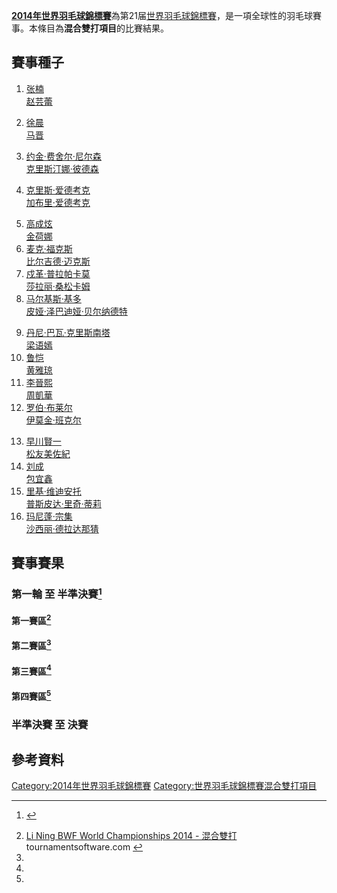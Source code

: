{{noteTA|G1=Badminton}}
{{2014年世界羽毛球錦標賽}}
'''[[2014年世界羽毛球錦標賽|2014年世界羽毛球錦標賽]]'''為第21届[[世界羽毛球錦標賽|世界羽毛球錦標賽]]，是一項全球性的羽毛球賽事。本條目為'''混合雙打項目'''的比賽結果。

==賽事種子==
{{col-begin}}
{{col-4}}
#{{flagicon|CHN}} [[张楠_(羽毛球运动员)|张楠]] <br/>{{flagicon|CHN}} [[赵芸蕾|赵芸蕾]]
#{{flagicon|CHN}} [[徐晨|徐晨]] <br/>{{flagicon|CHN}} [[马晋|马晋]]
#{{flagicon|DEN}} [[约金·费舍尔·尼尔森|约金·费舍尔·尼尔森]] <br/>{{flagicon|DEN}} [[克里斯汀娜·彼德森|克里斯汀娜·彼德森]]
#{{flagicon|ENG}} [[克里斯·爱德考克|克里斯·爱德考克]] <br/>{{flagicon|ENG}} [[加布里·爱德考克|加布里·爱德考克]]
{{col-4}}
<ol start="5">
<li> {{flagicon|KOR}} [[高成炫|高成炫]] <br/>{{flagicon|KOR}} [[金荷娜_(羽毛球運動員)|金荷娜]]
<li> {{flagicon|GER}} [[麦克·福克斯|麦克·福克斯]] <br/>{{flagicon|GER}} [[比尔吉德·迈克斯|比尔吉德·迈克斯]]
<li> {{flagicon|THA}} [[戍革·普拉帕卡莫|戍革·普拉帕卡莫]] <br/>{{flagicon|THA}} [[莎拉丽·桑松卡姆|莎拉丽·桑松卡姆]]
<li> {{flagicon|INA}} [[马尔基斯·基多|马尔基斯·基多]] <br/>{{flagicon|INA}} [[皮娅·泽巴迪娅·贝尔纳德特|皮娅·泽巴迪娅·贝尔纳德特]]
</ol>
{{col-4}}
<ol start="9">
<li> {{flagicon|SIN}} [[丹尼·巴瓦·克里斯南塔|丹尼·巴瓦·克里斯南塔]] <br/>{{flagicon|SIN}} [[梁语嫣|梁语嫣]]
<li> {{flagicon|CHN}} [[鲁恺|鲁恺]] <br/>{{flagicon|CHN}} [[黄雅琼|黄雅琼]]
<li> {{flagicon|HKG}} [[李晉熙_(羽毛球運動員)|李晉熙]] <br/>{{flagicon|HKG}} [[周凱華|周凱華]]
<li> {{flagicon|SCO}} [[罗伯·布莱尔|罗伯·布莱尔]] <br/>{{flagicon|SCO}} [[伊莫金·班克尔|伊莫金·班克尔]]
</ol>
{{col-4}}
<ol start="13">
<li> {{flagicon|JPN}} [[早川賢一|早川賢一]] <br/>{{flagicon|JPN}} [[松友美佐紀|松友美佐紀]]
<li> {{flagicon|CHN}} [[刘成_(羽毛球运动员)|刘成]] <br/>{{flagicon|CHN}} [[包宜鑫|包宜鑫]]
<li> {{flagicon|INA}} [[里基·维迪安托|里基·维迪安托]] <br/>{{flagicon|INA}} [[普斯皮达·里奇·蒂莉|普斯皮达·里奇·蒂莉]]
<li> {{flagicon|THA}} [[玛尼蓬·宗集|玛尼蓬·宗集]] <br/>{{flagicon|THA}} [[沙西丽·德拉达那猜|沙西丽·德拉达那猜]]
</ol>
{{col-end}}

==賽事賽果==
===第一輪 至 半準決賽<ref>{{cite web|title=DRAW : Updated Monday, 11th August 2014|url=http://www.bwfbadminton.org/file.aspx?id=583880&dl=1|publisher=BWF|access-date=2014-08-12|archive-url=https://web.archive.org/web/20140812211608/http://www.bwfbadminton.org/file.aspx?id=583880&dl=1|archive-date=2014-08-12|dead-url=yes}} {{en}}</ref>===
====第一賽區<ref name="XD">[http://bwf.tournamentsoftware.com/sport/draw.aspx?id=09C98312-A11A-4F8B-9CF9-0926A1777ADA&draw=5 Li Ning BWF World Championships 2014 - 混合雙打] {{Webarchive|url=https://archive.is/20140812065631/http://bwf.tournamentsoftware.com/sport/draw.aspx?id=09C98312-A11A-4F8B-9CF9-0926A1777ADA&draw=5 |date=2014-08-12 }} tournamentsoftware.com {{en}}</ref>====
{{16TeamBracket-Compact-Tennis3
| RD1=第一轮（48強）<br/>8月25日
| RD2=第二轮（32強）<br/>8月26日
| RD3=第三轮（16強）<br/>8月28日
| RD4=半準決賽（8強）<br/>8月29日

| team-width=170
| score-width=20

| RD1-seed01=1
| RD1-team01='''{{flagicon|CHN}} [[张楠_(羽毛球运动员)|张楠]] <br/> {{flagicon|CHN}} [[赵芸蕾|赵芸蕾]]
| RD1-score01-1=
| RD1-score01-2=
| RD1-score01-3=
| RD1-seed02=
| RD1-team02=輪空
| RD1-score02-1=
| RD1-score02-2=
| RD1-score02-3=

| RD1-seed03=
| RD1-team03='''{{flagicon|TPE}} [[陳宏麟|陳宏麟]] <br/> {{flagicon|TPE}} [[程文欣|程文欣]]
| RD1-score03-1='''24
| RD1-score03-2='''21
| RD1-score03-3=
| RD1-seed04=
| RD1-team04={{flagicon|IRE}} [[山姆·马吉|山姆·马吉]] <br/> {{flagicon|IRE}} [[克洛伊·马吉|克洛伊·马吉]]
| RD1-score04-1=22
| RD1-score04-2=17
| RD1-score04-3=

| RD1-seed05=15
| RD1-team05='''{{flagicon|INA}} [[里基·维迪安托|里基·维迪安托]] <br/> {{flagicon|INA}} [[普斯皮达·里奇·蒂莉|普斯皮达·里奇·蒂莉]]
| RD1-score05-1=
| RD1-score05-2=
| RD1-score05-3=
| RD1-seed06=
| RD1-team06=輪空
| RD1-score06-1=
| RD1-score06-2=
| RD1-score06-3=

| RD1-seed07=
| RD1-team07={{nowrap|{{flagicon|BRA}} [[丹尼尔·帕约拉|丹尼尔·帕约拉]] <br/> {{flagicon|BRA}} [[保拉·比阿特丽斯·佩雷拉|保拉·比阿特丽斯·佩雷拉]]}}
| RD1-score07-1=15
| RD1-score07-2=17
| RD1-score07-3=
| RD1-seed08=
| RD1-team08='''{{flagicon|AUT}} [[罗曼·泽恩沃德|罗曼·泽恩沃德]] <br/> {{flagicon|AUT}} [[伊丽莎白·巴利杜芙|伊丽莎白·巴利杜芙]]
| RD1-score08-1='''21
| RD1-score08-2='''21
| RD1-score08-3=

| RD1-seed09=7
| RD1-team09='''{{flagicon|THA}} [[戍革·普拉帕卡莫|戍革·普拉帕卡莫]] <br/> {{flagicon|THA}} [[莎拉丽·桑松卡姆|莎拉丽·桑松卡姆]]
| RD1-score09-1=
| RD1-score09-2=
| RD1-score09-3=
| RD1-seed10=
| RD1-team10=輪空
| RD1-score10-1=
| RD1-score10-2=
| RD1-score10-3=

| RD1-seed11=
| RD1-team11={{flagicon|NZL}} [[奥利弗·莱顿-戴维斯|奥利弗·莱顿-戴维斯]] <br/> {{flagicon|NZL}} [[苏珊娜·莱顿-戴维斯|苏珊娜·莱顿-戴维斯]]
| RD1-score11-1=15
| RD1-score11-2=17
| RD1-score11-3=
| RD1-seed12=
| RD1-team12='''{{flagicon|RUS}} [[维塔利·杜尔金|维塔利·杜尔金]] <br/> {{flagicon|RUS}} [[尼娜·维斯洛娃|尼娜·维斯洛娃]]
| RD1-score12-1='''21
| RD1-score12-2='''21
| RD1-score12-3=

| RD1-seed13=13
| RD1-team13='''{{flagicon|JPN}} [[早川賢一|早川賢一]] <br/> {{flagicon|JPN}} [[松友美佐紀|松友美佐紀]]
| RD1-score13-1=
| RD1-score13-2=
| RD1-score13-3=
| RD1-seed14=
| RD1-team14=輪空
| RD1-score14-1=
| RD1-score14-2=
| RD1-score14-3=

| RD1-seed15=
| RD1-team15='''{{flagicon|DEN}} [[安德斯·克里斯蒂安森|安德斯·克里斯蒂安森]] <br/> {{flagicon|DEN}} [[茱莉·霍曼|茱莉·霍曼]]
| RD1-score15-1='''21
| RD1-score15-2='''27
| RD1-score15-3=
| RD1-seed16=
| RD1-team16={{flagicon|IND}} [[塔伦·科纳|塔伦·科纳]] <br/> {{flagicon|IND}} [[阿什维尼·蓬纳帕|阿什维尼·蓬纳帕]]
| RD1-score16-1=16
| RD1-score16-2=25
| RD1-score16-3=

| RD2-seed01=1
| RD2-team01='''{{flagicon|CHN}} [[张楠_(羽毛球运动员)|张楠]] <br/> {{flagicon|CHN}} [[赵芸蕾|赵芸蕾]]
| RD2-score01-1='''21
| RD2-score01-2=20
| RD2-score01-3='''21
| RD2-seed02=
| RD2-team02={{flagicon|TPE}} [[陳宏麟|陳宏麟]] <br/> {{flagicon|TPE}} [[程文欣|程文欣]]
| RD2-score02-1=16
| RD2-score02-2='''22
| RD2-score02-3=12

| RD2-seed03=15
| RD2-team03='''{{flagicon|INA}} [[里基·维迪安托|R·维迪安托]] <br/> {{flagicon|INA}} [[普斯皮达·里奇·蒂莉|P·R·蒂莉]]
| RD2-score03-1='''21
| RD2-score03-2='''21
| RD2-score03-3=
| RD2-seed04=
| RD2-team04={{flagicon|AUT}} [[罗曼·泽恩沃德|R·泽恩沃德]] <br/> {{flagicon|AUT}} [[伊丽莎白·巴利杜芙|E·巴利杜芙]]
| RD2-score04-1=18
| RD2-score04-2=10
| RD2-score04-3=

| RD2-seed05=7
| RD2-team05='''{{flagicon|THA}} [[戍革·普拉帕卡莫|S·普拉帕卡莫]] <br/> {{flagicon|THA}} [[莎拉丽·桑松卡姆|S·桑松卡姆]]
| RD2-score05-1='''22
| RD2-score05-2='''21
| RD2-score05-3=
| RD2-seed06=
| RD2-team06={{flagicon|RUS}} [[维塔利·杜尔金|V·杜尔金]] <br/> {{flagicon|RUS}} [[尼娜·维斯洛娃|N·维斯洛娃]]
| RD2-score06-1=20
| RD2-score06-2=13
| RD2-score06-3=

| RD2-seed07=13
| RD2-team07={{flagicon|JPN}} [[早川賢一|早川賢一]] <br/> {{flagicon|JPN}} [[松友美佐紀|松友美佐紀]]
| RD2-score07-1=9
| RD2-score07-2='''22
| RD2-score07-3=11
| RD2-seed08=
| RD2-team08='''{{nowrap|{{flagicon|DEN}} [[安德斯·克里斯蒂安森|A·克里斯蒂安森]] <br/> {{flagicon|DEN}} [[茱莉·霍曼|J·霍曼]]}}
| RD2-score08-1='''21
| RD2-score08-2=20
| RD2-score08-3='''21

| RD3-seed01=1
| RD3-team01='''{{flagicon|CHN}} [[张楠_(羽毛球运动员)|张楠]] <br/> {{flagicon|CHN}} [[赵芸蕾|赵芸蕾]]
| RD3-score01-1='''21
| RD3-score01-2='''21
| RD3-score01-3=
| RD3-seed02=15
| RD3-team02={{flagicon|INA}} [[里基·维迪安托|R·维迪安托]] <br/> {{flagicon|INA}} [[普斯皮达·里奇·蒂莉|P·R·蒂莉]]
| RD3-score02-1=15
| RD3-score02-2=14
| RD3-score02-3=

| RD3-seed03=7
| RD3-team03='''{{flagicon|THA}} [[戍革·普拉帕卡莫|S·普拉帕卡莫]] <br/> {{flagicon|THA}} [[莎拉丽·桑松卡姆|S·桑松卡姆]]
| RD3-score03-1='''21
| RD3-score03-2=23
| RD3-score03-3='''21
| RD3-seed04=
| RD3-team04={{nowrap|{{flagicon|DEN}} [[安德斯·克里斯蒂安森|A·克里斯蒂安森]] <br/> {{flagicon|DEN}} [[茱莉·霍曼|J·霍曼]]}}
| RD3-score04-1=19
| RD3-score04-2='''25
| RD3-score04-3=11

| RD4-seed01=1
| RD4-team01='''{{flagicon|CHN}} [[张楠_(羽毛球运动员)|张楠]] <br/> {{flagicon|CHN}} [[赵芸蕾|赵芸蕾]]
| RD4-score01-1='''21
| RD4-score01-2='''21
| RD4-score01-3=
| RD4-seed02=7
| RD4-team02={{nowrap|{{flagicon|THA}} [[戍革·普拉帕卡莫|S·普拉帕卡莫]] <br/> {{flagicon|THA}} [[莎拉丽·桑松卡姆|S·桑松卡姆]]}}
| RD4-score02-1=13
| RD4-score02-2=9
| RD4-score02-3=
}}

====第二賽區<ref name="XD"/>====
{{16TeamBracket-Compact-Tennis3
| RD1=第一轮（48強）<br/>8月25日
| RD2=第二轮（32強）<br/>8月26日
| RD3=第三轮（16強）<br/>8月28日
| RD4=半準決賽（8強）<br/>8月29日

| team-width=170
| score-width=20

| RD1-seed01=4
| RD1-team01='''{{flagicon|ENG}} [[克里斯·爱德考克|克里斯·爱德考克]] <br/> {{flagicon|ENG}} [[加布里·爱德考克|加布里·爱德考克]]
| RD1-score01-1=
| RD1-score01-2=
| RD1-score01-3=
| RD1-seed02=
| RD1-team02=輪空
| RD1-score02-1=
| RD1-score02-2=
| RD1-score02-3=

| RD1-seed03=
| RD1-team03='''{{flagicon|MAS}} [[陳裖荃|陳裖荃]] <br/> {{flagicon|MAS}} [[賴沛君|賴沛君]]
| RD1-score03-1='''21
| RD1-score03-2='''21
| RD1-score03-3=
| RD1-seed04=
| RD1-team04={{flagicon|HKG}} [[陳潤龍|陳潤龍]] <br/> {{flagicon|HKG}} [[謝影雪|謝影雪]]
| RD1-score04-1=14
| RD1-score04-2=17
| RD1-score04-3=

| RD1-seed05=14
| RD1-team05='''{{flagicon|CHN}} [[刘成_(羽毛球运动员)|刘成]] <br/> {{flagicon|CHN}} [[包宜鑫|包宜鑫]]
| RD1-score05-1=
| RD1-score05-2=
| RD1-score05-3=
| RD1-seed06=
| RD1-team06=輪空
| RD1-score06-1=
| RD1-score06-2=
| RD1-score06-3=

| RD1-seed07=
| RD1-team07={{flagicon|AUS}} [[罗斯·史密斯|罗斯·史密斯]] <br/> {{flagicon|AUS}} [[雷努加·韦兰|雷努加·韦兰]]
| RD1-score07-1='''21
| RD1-score07-2=8
| RD1-score07-3=16
| RD1-seed08=
| RD1-team08='''{{flagicon|DEN}} [[尼克拉斯·诺尔|尼克拉斯·诺尔]] <br/> {{flagicon|DEN}} [[萨拉·蒂格森|萨拉·蒂格森]]
| RD1-score08-1=19
| RD1-score08-2='''21
| RD1-score08-3='''21

| RD1-seed09=5
| RD1-team09='''{{flagicon|KOR}} [[高成炫|高成炫]] <br/> {{flagicon|KOR}} [[金荷娜_(羽毛球運動員)|金荷娜]]
| RD1-score09-1=
| RD1-score09-2=
| RD1-score09-3=
| RD1-seed10=
| RD1-team10=輪空
| RD1-score10-1=
| RD1-score10-2=
| RD1-score10-3=

| RD1-seed11=
| RD1-team11='''{{flagicon|CZE}} [[雅各布·比特曼|雅各布·比特曼]] <br/> {{flagicon|CZE}} [[阿尔泽比塔·巴索娃|阿尔泽比塔·巴索娃]]
| RD1-score11-1='''21
| RD1-score11-2='''21
| RD1-score11-3=
| RD1-seed12=
| RD1-team12={{nowrap|{{flagicon|EGY}} [[阿卜杜勒拉赫曼·克什卡尔|阿卜杜勒拉赫曼·克什卡尔]] <br/> {{flagicon|EGY}} [[哈迪亚·胡斯尼|哈迪亚·胡斯尼]]}}
| RD1-score12-1=12
| RD1-score12-2=13
| RD1-score12-3=

| RD1-seed13=10
| RD1-team13='''{{flagicon|CHN}} [[鲁恺|鲁恺]] <br/> {{flagicon|CHN}} [[黄雅琼|黄雅琼]]
| RD1-score13-1=
| RD1-score13-2=
| RD1-score13-3=
| RD1-seed14=
| RD1-team14=輪空
| RD1-score14-1=
| RD1-score14-2=
| RD1-score14-3=

| RD1-seed15=
| RD1-team15='''{{flagicon|NED}} [[约瑞特·德鲁伊特|约瑞特·德鲁伊特]] <br/> {{flagicon|NED}} [[萨曼塔·巴宁|萨曼塔·巴宁]]
| RD1-score15-1='''21
| RD1-score15-2='''22
| RD1-score15-3=
| RD1-seed16=
| RD1-team16={{flagicon|GER}} [[彼得·卡斯巴尔|彼得·卡斯巴尔]] <br/> {{flagicon|GER}} [[伊莎贝尔·赫特里克|伊莎贝尔·赫特里克]]
| RD1-score16-1=16
| RD1-score16-2=20
| RD1-score16-3=

| RD2-seed01=4
| RD2-team01='''{{nowrap|{{flagicon|ENG}} [[克里斯·爱德考克|C·爱德考克]] <br/> {{flagicon|ENG}} [[加布里·爱德考克|G·爱德考克]]}}
| RD2-score01-1='''21
| RD2-score01-2='''21
| RD2-score01-3=
| RD2-seed02=
| RD2-team02={{flagicon|MAS}} [[陳裖荃|陳裖荃]] <br/> {{flagicon|MAS}} [[賴沛君|賴沛君]]
| RD2-score02-1=16
| RD2-score02-2=9
| RD2-score02-3=

| RD2-seed03=14
| RD2-team03='''{{flagicon|CHN}} [[刘成_(羽毛球运动员)|刘成]] <br/> {{flagicon|CHN}} [[包宜鑫|包宜鑫]]
| RD2-score03-1='''21
| RD2-score03-2='''21
| RD2-score03-3=
| RD2-seed04=
| RD2-team04={{flagicon|DEN}} [[尼克拉斯·诺尔|N·诺尔]] <br/> {{flagicon|DEN}} [[萨拉·蒂格森|S·蒂格森]]
| RD2-score04-1=13
| RD2-score04-2=19
| RD2-score04-3=

| RD2-seed05=5
| RD2-team05='''{{flagicon|KOR}} [[高成炫|高成炫]] <br/> {{flagicon|KOR}} [[金荷娜_(羽毛球運動員)|金荷娜]]
| RD2-score05-1='''21
| RD2-score05-2='''21
| RD2-score05-3=
| RD2-seed06=
| RD2-team06={{flagicon|CZE}} [[雅各布·比特曼|J·比特曼]] <br/> {{flagicon|CZE}} [[阿尔泽比塔·巴索娃|A·巴索娃]]
| RD2-score06-1=6
| RD2-score06-2=13
| RD2-score06-3=

| RD2-seed07=10
| RD2-team07='''{{flagicon|CHN}} [[鲁恺|鲁恺]] <br/> {{flagicon|CHN}} [[黄雅琼|黄雅琼]]
| RD2-score07-1='''21
| RD2-score07-2='''21
| RD2-score07-3=
| RD2-seed08=
| RD2-team08={{flagicon|NED}} [[约瑞特·德鲁伊特|J·德鲁伊特]] <br/> {{flagicon|NED}} [[萨曼塔·巴宁|S·巴宁]]
| RD2-score08-1=12
| RD2-score08-2=16
| RD2-score08-3=

| RD3-seed01=4
| RD3-team01={{nowrap|{{flagicon|ENG}} [[克里斯·爱德考克|C·爱德考克]] <br/> {{flagicon|ENG}} [[加布里·爱德考克|G·爱德考克]]}}
| RD3-score01-1=16
| RD3-score01-2=24
| RD3-score01-3=
| RD3-seed02=14
| RD3-team02='''{{flagicon|CHN}} [[刘成_(羽毛球运动员)|刘成]] <br/> {{flagicon|CHN}} [[包宜鑫|包宜鑫]]
| RD3-score02-1='''21
| RD3-score02-2='''26
| RD3-score02-3=

| RD3-seed03=5
| RD3-team03={{flagicon|KOR}} [[高成炫|高成炫]] <br/> {{flagicon|KOR}} [[金荷娜_(羽毛球運動員)|金荷娜]]
| RD3-score03-1='''21
| RD3-score03-2=18
| RD3-score03-3=13
| RD3-seed04=10
| RD3-team04='''{{flagicon|CHN}} [[鲁恺|鲁恺]] <br/> {{flagicon|CHN}} [[黄雅琼|黄雅琼]]
| RD3-score04-1=18
| RD3-score04-2='''21
| RD3-score04-3='''21

| RD4-seed01=14
| RD4-team01='''{{nowrap|{{flagicon|CHN}} [[刘成_(羽毛球运动员)|刘成]] <br/> {{flagicon|CHN}} [[包宜鑫|包宜鑫]]}}
| RD4-score01-1='''21
| RD4-score01-2='''21
| RD4-score01-3=
| RD4-seed02=10
| RD4-team02={{flagicon|CHN}} [[鲁恺|鲁恺]] <br/> {{flagicon|CHN}} [[黄雅琼|黄雅琼]]
| RD4-score02-1=14
| RD4-score02-2=17
| RD4-score02-3=
}}

====第三賽區<ref name="XD"/>====
{{16TeamBracket-Compact-Tennis3
| RD1=第一轮（48強）<br/>8月25日
| RD2=第二轮（32強）<br/>8月26日
| RD3=第三轮（16強）<br/>8月28日
| RD4=半準決賽（8強）<br/>8月29日

| team-width=170
| score-width=20

| RD1-seed01=
| RD1-team01={{flagicon|USA}} [[周菲利浦|周菲利浦]] <br/> {{flagicon|USA}} [[杰米·苏班迪|杰米·苏班迪]]
| RD1-score01-1=9
| RD1-score01-2=14
| RD1-score01-3=
| RD1-seed02=
| RD1-team02='''{{flagicon|RUS}} [[阿纳托利·亚特瑟夫|阿纳托利·亚特瑟夫]] <br/> {{flagicon|RUS}} [[叶夫根尼娅·科泽茨卡亚|叶夫根尼娅·科泽茨卡亚]]
| RD1-score02-1='''21
| RD1-score02-2='''21
| RD1-score02-3=

| RD1-seed03=
| RD1-team03=輪空
| RD1-score03-1=
| RD1-score03-2=
| RD1-score03-3=
| RD1-seed04=12
| RD1-team04='''{{flagicon|SCO}} [[罗伯·布莱尔|罗伯·布莱尔]] <br/> {{flagicon|SCO}} [[伊莫金·班克尔|伊莫金·班克尔]]
| RD1-score04-1=
| RD1-score04-2=
| RD1-score04-3=

| RD1-seed05=
| RD1-team05='''{{flagicon|INA}} [[普拉文·乔丹|普拉文·乔丹]] <br/> {{flagicon|INA}} [[戴比·苏珊托|戴比·苏珊托]]
| RD1-score05-1='''22
| RD1-score05-2='''21
| RD1-score05-3=
| RD1-seed06=
| RD1-team06={{flagicon|JPN}} [[橋本博且|橋本博且]] <br/> {{flagicon|JPN}} [[前田美順|前田美順]]
| RD1-score06-1=20
| RD1-score06-2=18
| RD1-score06-3=

| RD1-seed07=
| RD1-team07=輪空
| RD1-score07-1=
| RD1-score07-2=
| RD1-score07-3=
| RD1-seed08=8
| RD1-team08='''{{flagicon|INA}} [[马尔基斯·基多|马尔基斯·基多]] <br/> {{flagicon|INA}} [[皮娅·泽巴迪娅·贝尔纳德特|P·Z·贝尔纳德特]]
| RD1-score08-1=
| RD1-score08-2=
| RD1-score08-3=

| RD1-seed09=
| RD1-team09='''{{flagicon|SWE}} [[约纳坦·努德|约纳坦·努德]] <br/> {{flagicon|SWE}} [[伊美利·兰纳森|伊美利·兰纳森]]
| RD1-score09-1='''21
| RD1-score09-2='''21
| RD1-score09-3=
| RD1-seed10=
| RD1-team10={{flagicon|INA}} [[吉德翁·马库斯·费尔纳尔迪|G·M·费尔纳尔迪]] <br/> {{flagicon|INA}} [[里基·艾美莉雅·普拉蒂普塔|R·A·普拉蒂普塔]]
| RD1-score10-1=18
| RD1-score10-2=11
| RD1-score10-3=

| RD1-seed11=
| RD1-team11=輪空
| RD1-score11-1=
| RD1-score11-2=
| RD1-score11-3=
| RD1-seed12=16
| RD1-team12='''{{flagicon|THA}} [[玛尼蓬·宗集|玛尼蓬·宗集]] <br/> {{flagicon|THA}} [[沙西丽·德拉达那猜|沙西丽·德拉达那猜]]
| RD1-score12-1=
| RD1-score12-2=
| RD1-score12-3=

| RD1-seed13=
| RD1-team13='''{{flagicon|NED}} [[雅高·阿伦斯|雅高·阿伦斯]] <br/> {{flagicon|NED}} [[塞莱娜·皮克|塞莱娜·皮克]]
| RD1-score13-1='''21
| RD1-score13-2='''21
| RD1-score13-3=
| RD1-seed14=
| RD1-team14={{nowrap|{{flagicon|POL}} [[罗伯特·马特斯亚克|罗伯特·马特斯亚克]] <br/> {{flagicon|POL}} [[阿格涅什卡·维特科夫斯卡|阿格涅什卡·维特科夫斯卡]]}}
| RD1-score14-1=19
| RD1-score14-2=14
| RD1-score14-3=

| RD1-seed15=
| RD1-team15=輪空
| RD1-score15-1=
| RD1-score15-2=
| RD1-score15-3=
| RD1-seed16=3
| RD1-team16='''{{flagicon|DEN}} [[约金·费舍尔·尼尔森|约金·费舍尔·尼尔森]] <br/> {{flagicon|DEN}} [[克里斯汀娜·彼德森|克里斯汀娜·彼德森]]
| RD1-score16-1=
| RD1-score16-2=
| RD1-score16-3=

| RD2-seed01=
| RD2-team01='''{{flagicon|RUS}} [[阿纳托利·亚特瑟夫|A·亚特瑟夫]] <br/> {{flagicon|RUS}} [[叶夫根尼娅·科泽茨卡亚|E·科泽茨卡亚]]
| RD2-score01-1='''23
| RD2-score01-2='''21
| RD2-score01-3=
| RD2-seed02=12
| RD2-team02={{flagicon|SCO}} [[罗伯·布莱尔|R·布莱尔]] <br/> {{flagicon|SCO}} [[伊莫金·班克尔|I·班克尔]]
| RD2-score02-1=21
| RD2-score02-2=15
| RD2-score02-3=

| RD2-seed03=
| RD2-team03='''{{flagicon|INA}} [[普拉文·乔丹|P·乔丹]] <br/> {{flagicon|INA}} [[戴比·苏珊托|D·苏珊托]]
| RD2-score03-1='''21
| RD2-score03-2='''21
| RD2-score03-3=
| RD2-seed04=8
| RD2-team04={{nowrap|{{flagicon|INA}} [[马尔基斯·基多|M·基多]] <br/> {{flagicon|INA}} [[皮娅·泽巴迪娅·贝尔纳德特|P·Z·贝尔纳德特]]}}
| RD2-score04-1=12
| RD2-score04-2=12
| RD2-score04-3=

| RD2-seed05=
| RD2-team05={{flagicon|SWE}} [[约纳坦·努德|J·努德]] <br/> {{flagicon|SWE}} [[伊美利·兰纳森|E·兰纳森]]
| RD2-score05-1=8
| RD2-score05-2=10
| RD2-score05-3=
| RD2-seed06=16
| RD2-team06='''{{flagicon|THA}} [[玛尼蓬·宗集|M·宗集]] <br/> {{flagicon|THA}} [[沙西丽·德拉达那猜|S·德拉达那猜]]
| RD2-score06-1='''21
| RD2-score06-2='''21
| RD2-score06-3=

| RD2-seed07=
| RD2-team07={{flagicon|NED}} [[雅高·阿伦斯|J·阿伦斯]] <br/> {{flagicon|NED}} [[塞莱娜·皮克|S·皮克]]
| RD2-score07-1=13
| RD2-score07-2=19
| RD2-score07-3=
| RD2-seed08=3
| RD2-team08='''{{flagicon|DEN}} [[约金·费舍尔·尼尔森|J·F·尼尔森]] <br/> {{flagicon|DEN}} [[克里斯汀娜·彼德森|C·彼德森]]
| RD2-score08-1='''21
| RD2-score08-2='''21
| RD2-score08-3=

| RD3-seed01=
| RD3-team01={{flagicon|RUS}} [[阿纳托利·亚特瑟夫|A·亚特瑟夫]] <br/> {{flagicon|RUS}} [[叶夫根尼娅·科泽茨卡亚|E·科泽茨卡亚]]
| RD3-score01-1=17
| RD3-score01-2=14
| RD3-score01-3=
| RD3-seed02=
| RD3-team02='''{{flagicon|INA}} [[普拉文·乔丹|P·乔丹]] <br/> {{flagicon|INA}} [[戴比·苏珊托|D·苏珊托]]
| RD3-score02-1='''21
| RD3-score02-2='''21
| RD3-score02-3=

| RD3-seed03=16
| RD3-team03={{nowrap|{{flagicon|THA}} [[玛尼蓬·宗集|M·宗集]] <br/> {{flagicon|THA}} [[沙西丽·德拉达那猜|S·德拉达那猜]]}}
| RD3-score03-1=15
| RD3-score03-2=5
| RD3-score03-3=
| RD3-seed04=3
| RD3-team04='''{{flagicon|DEN}} [[约金·费舍尔·尼尔森|J·F·尼尔森]] <br/> {{flagicon|DEN}} [[克里斯汀娜·彼德森|C·彼德森]]
| RD3-score04-1='''21
| RD3-score04-2='''21
| RD3-score04-3=

| RD4-seed01=
| RD4-team01={{flagicon|INA}} [[普拉文·乔丹|P·乔丹]] <br/> {{flagicon|INA}} [[戴比·苏珊托|D·苏珊托]]
| RD4-score01-1=12
| RD4-score01-2='''22
| RD4-score01-3=18
| RD4-seed02=3
| RD4-team02='''{{nowrap|{{flagicon|DEN}} [[约金·费舍尔·尼尔森|J·F·尼尔森]] <br/> {{flagicon|DEN}} [[克里斯汀娜·彼德森|C·彼德森]]}}
| RD4-score02-1='''21
| RD4-score02-2=20
| RD4-score02-3='''21
}}

====第四賽區<ref name="XD"/>====
{{16TeamBracket-Compact-Tennis3
| RD1=第一轮（48強）<br/>8月25日
| RD2=第二轮（32強）<br/>8月26日
| RD3=第三轮（16強）<br/>8月28日
| RD4=半準決賽（8強）<br/>8月29日

| team-width=170
| score-width=20

| RD1-seed01=
| RD1-team01={{flagicon|KOR}} [[金基正|金基正]] <br/> {{flagicon|KOR}} [[金昭映|金昭映]]
| RD1-score01-1='''21
| RD1-score01-2=15
| RD1-score01-3=18
| RD1-seed02=
| RD1-team02='''{{flagicon|TPE}} [[廖敏竣|廖敏竣]] <br/> {{flagicon|TPE}} [[陳曉歡|陳曉歡]]
| RD1-score02-1=14
| RD1-score02-2='''21
| RD1-score02-3='''21

| RD1-seed03=
| RD1-team03=輪空
| RD1-score03-1=
| RD1-score03-2=
| RD1-score03-3=
| RD1-seed04=11
| RD1-team04='''{{flagicon|HKG}} [[李晉熙_(羽毛球運動員)|李晉熙]] <br/> {{flagicon|HKG}} [[周凱華|周凱華]]
| RD1-score04-1=
| RD1-score04-2=
| RD1-score04-3=

| RD1-seed05=
| RD1-team05='''{{flagicon|IND}} [[阿伦·维什奴|阿伦·维什奴]] <br/> {{flagicon|IND}} [[阿帕娜·巴兰|阿帕娜·巴兰]]
| RD1-score05-1='''21
| RD1-score05-2='''21
| RD1-score05-3=
| RD1-seed06=
| RD1-team06={{flagicon|BRA}} [[乌戈·亚瑟索|乌戈·亚瑟索]] <br/> {{flagicon|BRA}} [[法比安娜·席尔瓦|法比安娜·席尔瓦]]
| RD1-score06-1=12
| RD1-score06-2=14
| RD1-score06-3=

| RD1-seed07=
| RD1-team07=輪空
| RD1-score07-1=
| RD1-score07-2=
| RD1-score07-3=
| RD1-seed08=6
| RD1-team08='''{{flagicon|GER}} [[麦克·福克斯|麦克·福克斯]] <br/> {{flagicon|GER}} [[比尔吉德·迈克斯|比尔吉德·迈克斯]]
| RD1-score08-1=
| RD1-score08-2=
| RD1-score08-3=

| RD1-seed09=
| RD1-team09={{flagicon|CAN}} [[吳駿義|吳駿義]] <br/> {{flagicon|CAN}} [[亚历山德拉·布鲁斯|亚历山德拉·布鲁斯]]
| RD1-score09-1=6
| RD1-score09-2=13
| RD1-score09-3=
| RD1-seed10=
| RD1-team10='''{{flagicon|ENG}} [[克里斯·兰格瑞奇|克里斯·兰格瑞奇]] <br/> {{flagicon|ENG}} [[希瑟·奥利弗|希瑟·奥利弗]]
| RD1-score10-1='''21
| RD1-score10-2='''21
| RD1-score10-3=

| RD1-seed11=
| RD1-team11=輪空
| RD1-score11-1=
| RD1-score11-2=
| RD1-score11-3=
| RD1-seed12=9
| RD1-team12='''{{nowrap|{{flagicon|SIN}} [[丹尼·巴瓦·克里斯南塔|丹尼·巴瓦·克里斯南塔]] <br/> {{flagicon|SIN}} [[梁语嫣|梁语嫣]]}}
| RD1-score12-1=
| RD1-score12-2=
| RD1-score12-3=

| RD1-seed13=
| RD1-team13='''{{flagicon|DEN}} [[马德斯·皮勒尔·科尔丁|马德斯·皮勒尔·科尔丁]] <br/> {{flagicon|DEN}} [[卡米拉·吕特·尤尔|卡米拉·吕特·尤尔]]
| RD1-score13-1='''21
| RD1-score13-2='''21
| RD1-score13-3=
| RD1-seed14=
| RD1-team14={{flagicon|AUS}} [[譚家豪|譚家豪]] <br/> {{flagicon|AUS}} [[格罗娅·萨莫维尔|格罗娅·萨莫维尔]]
| RD1-score14-1=10
| RD1-score14-2=9
| RD1-score14-3=

| RD1-seed15=
| RD1-team15=輪空
| RD1-score15-1=
| RD1-score15-2=
| RD1-score15-3=
| RD1-seed16=2
| RD1-team16='''{{flagicon|CHN}} [[徐晨|徐晨]] <br/> {{flagicon|CHN}} [[马晋|马晋]]
| RD1-score16-1=
| RD1-score16-2=
| RD1-score16-3=

| RD2-seed01=
| RD2-team01={{flagicon|TPE}} [[廖敏竣|廖敏竣]] <br/> {{flagicon|TPE}} [[陳曉歡|陳曉歡]]
| RD2-score01-1=18
| RD2-score01-2=23
| RD2-score01-3=
| RD2-seed02=11
| RD2-team02='''{{flagicon|HKG}} [[李晉熙_(羽毛球運動員)|李晉熙]] <br/> {{flagicon|HKG}} [[周凱華|周凱華]]
| RD2-score02-1='''21
| RD2-score02-2='''25
| RD2-score02-3=

| RD2-seed03=
| RD2-team03={{flagicon|IND}} [[阿伦·维什奴|A·维什奴]] <br/> {{flagicon|IND}} [[阿帕娜·巴兰|A·巴兰]]
| RD2-score03-1=14
| RD2-score03-2=11
| RD2-score03-3=
| RD2-seed04=6
| RD2-team04='''{{flagicon|GER}} [[麦克·福克斯|M·福克斯]] <br/> {{flagicon|GER}} [[比尔吉德·迈克斯|B·迈克斯]]
| RD2-score04-1='''21
| RD2-score04-2='''21
| RD2-score04-3=

| RD2-seed05=
| RD2-team05={{flagicon|ENG}} [[克里斯·兰格瑞奇|C·兰格瑞奇]] <br/> {{flagicon|ENG}} [[希瑟·奥利弗|H·奥利弗]]
| RD2-score05-1=15
| RD2-score05-2=14
| RD2-score05-3=
| RD2-seed06=9
| RD2-team06='''{{nowrap|{{flagicon|SIN}} [[丹尼·巴瓦·克里斯南塔|D·B·克里斯南塔]] <br/> {{flagicon|SIN}} [[梁语嫣|梁语嫣]]}}
| RD2-score06-1='''21
| RD2-score06-2='''21
| RD2-score06-3=

| RD2-seed07=
| RD2-team07={{flagicon|DEN}} [[马德斯·皮勒尔·科尔丁|M·P·科尔丁]] <br/> {{flagicon|DEN}} [[卡米拉·吕特·尤尔|K·吕特·尤尔]]
| RD2-score07-1=17
| RD2-score07-2=15
| RD2-score07-3=
| RD2-seed08=2
| RD2-team08='''{{flagicon|CHN}} [[徐晨|徐晨]] <br/> {{flagicon|CHN}} [[马晋|马晋]]
| RD2-score08-1='''21
| RD2-score08-2='''21
| RD2-score08-3=

| RD3-seed01=11
| RD3-team01='''{{flagicon|HKG}} [[李晉熙_(羽毛球運動員)|李晉熙]] <br/> {{flagicon|HKG}} [[周凱華|周凱華]]
| RD3-score01-1='''21
| RD3-score01-2=16
| RD3-score01-3='''21
| RD3-seed02=6
| RD3-team02={{flagicon|GER}} [[麦克·福克斯|M·福克斯]] <br/> {{flagicon|GER}} [[比尔吉德·迈克斯|B·迈克斯]]
| RD3-score02-1=18
| RD3-score02-2='''21
| RD3-score02-3=8

| RD3-seed03=9
| RD3-team03={{nowrap|{{flagicon|SIN}} [[丹尼·巴瓦·克里斯南塔|D·B·克里斯南塔]] <br/> {{flagicon|SIN}} [[梁语嫣|梁语嫣]]}}
| RD3-score03-1=14
| RD3-score03-2=18
| RD3-score03-3=
| RD3-seed04=2
| RD3-team04='''{{flagicon|CHN}} [[徐晨|徐晨]] <br/> {{flagicon|CHN}} [[马晋|马晋]]
| RD3-score04-1='''21
| RD3-score04-2='''21
| RD3-score04-3=

| RD4-seed01=11
| RD4-team01={{nowrap|{{flagicon|HKG}} [[李晉熙_(羽毛球運動員)|李晉熙]] <br/> {{flagicon|HKG}} [[周凱華|周凱華]]}}
| RD4-score01-1=18
| RD4-score01-2=11
| RD4-score01-3=
| RD4-seed02=2
| RD4-team02='''{{flagicon|CHN}} [[徐晨|徐晨]] <br/> {{flagicon|CHN}} [[马晋|马晋]]
| RD4-score02-1='''21
| RD4-score02-2='''21
| RD4-score02-3=
}}

===半準決賽 至 決賽===
{{8TeamBracket-Tennis3
| RD1=半準決賽<br/>8月29日
| RD2=準決賽<br/>8月30日
| RD3=決賽<br/>8月31日
| team-width=200
| score-width=20

| RD1-seed1=1
| RD1-team1='''{{flagicon|CHN}} [[张楠_(羽毛球运动员)|张楠]] <br/> {{flagicon|CHN}} [[赵芸蕾|赵芸蕾]]
| RD1-score1-1='''21
| RD1-score1-2='''21
| RD1-score1-3=
| RD1-seed2=7
| RD1-team2={{flagicon|THA}} [[戍革·普拉帕卡莫|戍革·普拉帕卡莫]] <br/> {{flagicon|THA}} [[莎拉丽·桑松卡姆|莎拉丽·桑松卡姆]]
| RD1-score2-1=13
| RD1-score2-2=9
| RD1-score2-3=

| RD1-seed3=14
| RD1-team3='''{{flagicon|CHN}} [[刘成_(羽毛球运动员)|刘成]] <br/> {{flagicon|CHN}} [[包宜鑫|包宜鑫]]
| RD1-score3-1='''21
| RD1-score3-2='''21
| RD1-score3-3=
| RD1-seed4=10
| RD1-team4={{flagicon|CHN}} [[鲁恺|鲁恺]] <br/> {{flagicon|CHN}} [[黄雅琼|黄雅琼]]
| RD1-score4-1=14
| RD1-score4-2=17
| RD1-score4-3=

| RD1-seed5= 
| RD1-team5={{flagicon|INA}} [[普拉文·乔丹|普拉文·乔丹]] <br/> {{flagicon|INA}} [[戴比·苏珊托|戴比·苏珊托]]
| RD1-score5-1=12
| RD1-score5-2='''22
| RD1-score5-3=18
| RD1-seed6=3
| RD1-team6='''{{nowrap|{{flagicon|DEN}} [[约金·费舍尔·尼尔森|约金·费舍尔·尼尔森]] <br/> {{flagicon|DEN}} [[克里斯汀娜·彼德森|克里斯汀娜·彼德森]]}}
| RD1-score6-1='''21
| RD1-score6-2=20
| RD1-score6-3='''21

| RD1-seed7=11
| RD1-team7={{flagicon|HKG}} [[李晉熙_(羽毛球運動員)|李晉熙]] <br/> {{flagicon|HKG}} [[周凱華|周凱華]]
| RD1-score7-1=18
| RD1-score7-2=11
| RD1-score7-3=
| RD1-seed8=2
| RD1-team8='''{{flagicon|CHN}} [[徐晨|徐晨]] <br/> {{flagicon|CHN}} [[马晋|马晋]]
| RD1-score8-1='''21
| RD1-score8-2='''21
| RD1-score8-3=

| RD2-seed1=1
| RD2-team1='''{{flagicon|CHN}} [[张楠_(羽毛球运动员)|张楠]] <br/> {{flagicon|CHN}} [[赵芸蕾|赵芸蕾]]
| RD2-score1-1='''21
| RD2-score1-2='''21
| RD2-score1-3=
| RD2-seed2=14
| RD2-team2={{flagicon|CHN}} [[刘成_(羽毛球运动员)|刘成]] <br/> {{flagicon|CHN}} [[包宜鑫|包宜鑫]]
| RD2-score2-1=15
| RD2-score2-2=13
| RD2-score2-3=

| RD2-seed3=3
| RD2-team3={{nowrap|{{flagicon|DEN}} [[约金·费舍尔·尼尔森|约金·费舍尔·尼尔森]] <br/> {{flagicon|DEN}} [[克里斯汀娜·彼德森|克里斯汀娜·彼德森]]}}
| RD2-score3-1=15
| RD2-score3-2=9
| RD2-score3-3=
| RD2-seed4=2
| RD2-team4='''{{flagicon|CHN}} [[徐晨|徐晨]] <br/> {{flagicon|CHN}} [[马晋|马晋]]
| RD2-score4-1='''21
| RD2-score4-2='''21
| RD2-score4-3=

| RD3-seed1=1
| RD3-team1='''{{nowrap|{{flagicon|CHN}} [[张楠_(羽毛球运动员)|张楠]] <br/> {{flagicon|CHN}} [[赵芸蕾|赵芸蕾]]}}
| RD3-score1-1='''21
| RD3-score1-2=21
| RD3-score1-3='''21
| RD3-seed2=2
| RD3-team2={{flagicon|CHN}} [[徐晨|徐晨]] <br/> {{flagicon|CHN}} [[马晋|马晋]]
| RD3-score2-1=12
| RD3-score2-2='''23
| RD3-score2-3=13
}}

== 參考資料 ==
{{Reflist}}

[[Category:2014年世界羽毛球錦標賽|Category:2014年世界羽毛球錦標賽]]
[[Category:世界羽毛球錦標賽混合雙打項目|Category:世界羽毛球錦標賽混合雙打項目]]